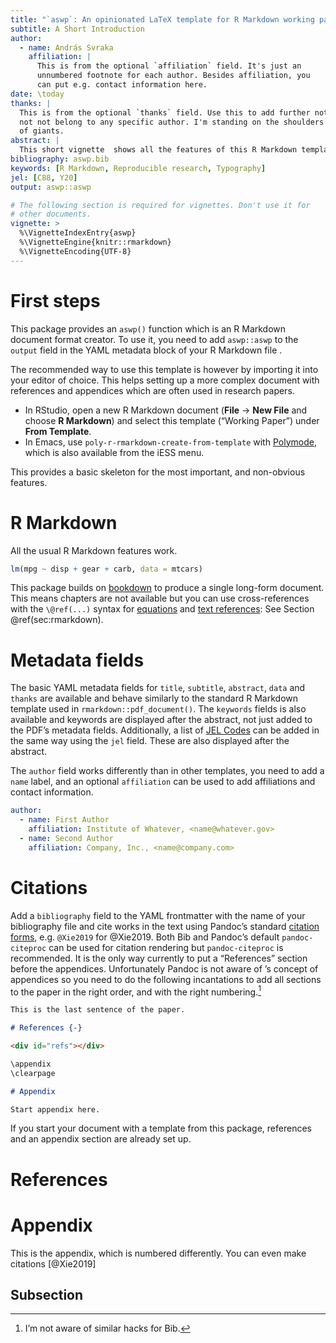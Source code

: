 ```yaml
---
title: "`aswp`: An opinionated LaTeX template for R Markdown working papers"
subtitle: A Short Introduction
author:
  - name: András Svraka
    affiliation: |
      This is from the optional `affiliation` field. It's just an
      unnumbered footnote for each author. Besides affiliation, you
      can put e.g. contact information here.
date: \today
thanks: |
  This is from the optional `thanks` field. Use this to add further notes that do
  not not belong to any specific author. I'm standing on the shoulders
  of giants.
abstract: |
  This short vignette  shows all the features of this R Markdown template.
bibliography: aswp.bib
keywords: [R Markdown, Reproducible research, Typography]
jel: [C88, Y20]
output: aswp::aswp

# The following section is required for vignettes. Don't use it for
# other documents.
vignette: >
  %\VignetteIndexEntry{aswp}
  %\VignetteEngine{knitr::rmarkdown}
  %\VignetteEncoding{UTF-8}
---
```


# First steps

This package provides an `aswp()` function which is an R Markdown document format creator. To use it, you need to add `aswp::aswp` to the `output` field in the YAML metadata block of your R Markdown file .

The recommended way to use this template is however by importing it into your editor of choice. This helps setting up a more complex document with references and appendices which are often used in research papers.

  * In RStudio, open a new R Markdown document (**File** → **New File** and choose **R Markdown**) and select this template ("Working Paper") under **From Template**.
  * In Emacs, use `poly-r-rmarkdown-create-from-template` with [Polymode](http://polymode.github.io/), which is also available from the iESS menu.

This provides a basic skeleton for the most important, and non-obvious features.

# R Markdown {#sec:rmarkdown}

All the usual R Markdown features work.

```r
lm(mpg ~ disp + gear + carb, data = mtcars)
```

This package builds on [bookdown](https://github.com/rstudio/bookdown) to produce a single long-form document. This means chapters are not available but you can use cross-references with the `\@ref(...)` syntax for [equations](https://bookdown.org/yihui/bookdown/markdown-extensions-by-bookdown.html#equations) and [text references](https://bookdown.org/yihui/bookdown/markdown-extensions-by-bookdown.html#text-references): See Section \@ref(sec:rmarkdown).

# Metadata fields

The basic YAML metadata fields for `title`, `subtitle`, `abstract`, `data` and `thanks` are available and behave similarly to the standard R Markdown template used in `rmarkdown::pdf_document()`. The `keywords` fields is also available and keywords are displayed after the abstract, not just added to the PDF's metadata fields. Additionally, a list of [JEL Codes](https://www.aeaweb.org/econlit/jelCodes.php?view=jel) can be added in the same way using the `jel` field. These are also displayed after the abstract.

The `author` field works differently than in other templates, you need to add a `name` label, and an optional `affiliation` can be used to add affiliations and contact information.

``` yaml
author:
  - name: First Author
    affiliation: Institute of Whatever, <name@whatever.gov>
  - name: Second Author
    affiliation: Company, Inc., <name@company.com>
```

# Citations

Add a `bibliography` field to the YAML frontmatter with the name of your bibliography file and cite works in the text using Pandoc's standard [citation forms](https://www.pandoc.org/MANUAL.html#citations), e.g. `@Xie2019` for @Xie2019. Both Bib\LaTeX{} and Pandoc's default `pandoc-citeproc` can be used for citation rendering but `pandoc-citeproc` is recommended. It is the only way currently to put a "References" section before the appendices. Unfortunately Pandoc is not aware of \LaTeX{}'s concept of appendices so you need to do the following incantations to add all sections to the paper in the right order, and with the right numbering.[^1]

[^1]: I'm not aware of similar hacks for Bib\LaTeX{}.

``` markdown
This is the last sentence of the paper.

# References {-}

<div id="refs"></div>

\appendix
\clearpage

# Appendix

Start appendix here.
```

If you start your document with a template from this package, references and an appendix section are already set up.

# References {-}

<div id="refs"></div>

\appendix
\clearpage

# Appendix

This is the appendix, which is numbered differently. You can even make citations [@Xie2019]


## Subsection
